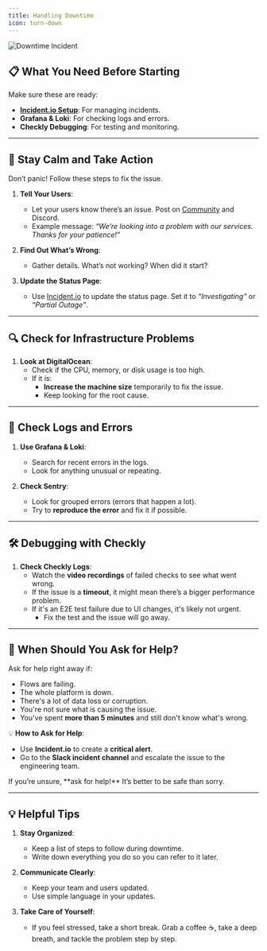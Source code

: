 ```yaml
---
title: Handling Downtime
icon: turn-down
---
```


![Downtime Incident](https://media3.giphy.com/media/v1.Y2lkPTc5MGI3NjExdTZnbGxjc3k5d3NxeXQwcmhxeTRsbnNybnd4NG41ZnkwaDdsa3MzeSZlcD12MV9pbnRlcm5hbF9naWZfYnlfaWQmY3Q9Zw/2UCt7zbmsLoCXybx6t/giphy.gif)

## 📋 What You Need Before Starting

Make sure these are ready:
- **[Incident.io Setup](../playbooks/setup-incident-io)**: For managing incidents.
- **Grafana & Loki**: For checking logs and errors.
- **Checkly Debugging**: For testing and monitoring.

---

## 🚨 Stay Calm and Take Action

<Warning>
  Don’t panic! Follow these steps to fix the issue.
</Warning>

1. **Tell Your Users**:
   - Let your users know there’s an issue. Post on [Community](https://community.iopeer.com) and Discord.
   - Example message: *“We’re looking into a problem with our services. Thanks for your patience!”*

2. **Find Out What’s Wrong**:
   - Gather details. What’s not working? When did it start?

3. **Update the Status Page**:
   - Use [Incident.io](https://incident.io) to update the status page. Set it to *“Investigating”* or *“Partial Outage”*.

---

## 🔍 Check for Infrastructure Problems

1. **Look at DigitalOcean**:
   - Check if the CPU, memory, or disk usage is too high.
   - If it is:
     - **Increase the machine size** temporarily to fix the issue.
     - Keep looking for the root cause.

---

## 📜 Check Logs and Errors

1. **Use Grafana & Loki**:
   - Search for recent errors in the logs.
   - Look for anything unusual or repeating.

2. **Check Sentry**:
   - Look for grouped errors (errors that happen a lot).
   - Try to **reproduce the error** and fix it if possible.

---

## 🛠️ Debugging with Checkly

1. **Check Checkly Logs**:
   - Watch the **video recordings** of failed checks to see what went wrong.
   - If the issue is a **timeout**, it might mean there’s a bigger performance problem.
   - If it's an E2E test failure due to UI changes, it's likely not urgent.
     - Fix the test and the issue will go away.

---

## 🚨 When Should You Ask for Help?

Ask for help right away if:
- Flows are failing.
- The whole platform is down.
- There's a lot of data loss or corruption.
- You're not sure what is causing the issue.
- You've spent **more than 5 minutes** and still don't know what's wrong.

💡 **How to Ask for Help**:
- Use **Incident.io** to create a **critical alert**.
- Go to the **Slack incident channel** and escalate the issue to the engineering team.

<Warning>
  If you’re unsure, **ask for help!** It’s better to be safe than sorry.
</Warning>

---

## 💡 Helpful Tips

1. **Stay Organized**:
   - Keep a list of steps to follow during downtime.
   - Write down everything you do so you can refer to it later.

2. **Communicate Clearly**:
   - Keep your team and users updated.
   - Use simple language in your updates.

3. **Take Care of Yourself**:
   - If you feel stressed, take a short break. Grab a coffee ☕, take a deep breath, and tackle the problem step by step.
